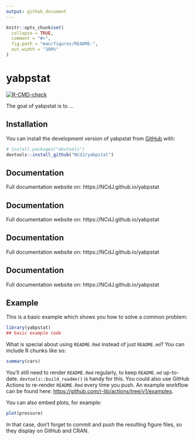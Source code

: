 ```yaml
---
output: github_document
---
```


<!-- README.md is generated from README.Rmd. Please edit that file -->

```r
knitr::opts_chunk$set(
  collapse = TRUE,
  comment = "#>",
  fig.path = "man/figures/README-",
  out.width = "100%"
)
```

# yabpstat

<!-- badges: start -->
[![R-CMD-check](https://github.com/NCdJ/yabpstat/actions/workflows/R-CMD-check.yaml/badge.svg)](https://github.com/NCdJ/yabpstat/actions/workflows/R-CMD-check.yaml)
<!-- badges: end -->

The goal of yabpstat is to ...

## Installation

You can install the development version of yabpstat from [GitHub](https://github.com/) with:

``` r
# install.packages("devtools")
devtools::install_github("NCdJ/yabpstat")
```

## Documentation

Full documentation website on: https://NCdJ.github.io/yabpstat

## Documentation

Full documentation website on: https://NCdJ.github.io/yabpstat

## Documentation

Full documentation website on: https://NCdJ.github.io/yabpstat

## Documentation

Full documentation website on: https://NCdJ.github.io/yabpstat

## Example

This is a basic example which shows you how to solve a common problem:

```r
library(yabpstat)
## basic example code
```

What is special about using `README.Rmd` instead of just `README.md`? You can include R chunks like so:

```r
summary(cars)
```

You'll still need to render `README.Rmd` regularly, to keep `README.md` up-to-date. `devtools::build_readme()` is handy for this. You could also use GitHub Actions to re-render `README.Rmd` every time you push. An example workflow can be found here: <https://github.com/r-lib/actions/tree/v1/examples>.

You can also embed plots, for example:

```r
plot(pressure)
```

In that case, don't forget to commit and push the resulting figure files, so they display on GitHub and CRAN.
